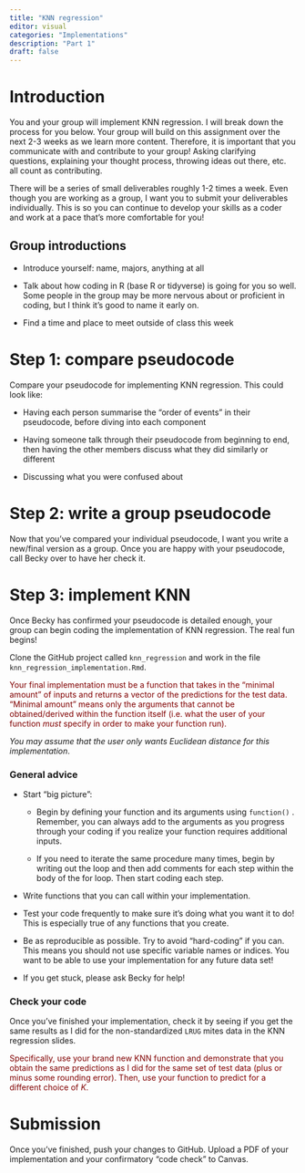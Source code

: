 ```yaml
---
title: "KNN regression"
editor: visual
categories: "Implementations"
description: "Part 1"
draft: false
---
```


# Introduction

You and your group will implement KNN regression. I will break down the process for you below. Your group will build on this assignment over the next 2-3 weeks as we learn more content. Therefore, it is important that you communicate with and contribute to your group! Asking clarifying questions, explaining your thought process, throwing ideas out there, etc. all count as contributing.

There will be a series of small deliverables roughly 1-2 times a week. Even though you are working as a group, I want you to submit your deliverables individually. This is so you can continue to develop your skills as a coder and work at a pace that's more comfortable for you!

## Group introductions

-   Introduce yourself: name, majors, anything at all

-   Talk about how coding in R (base R or tidyverse) is going for you so well. Some people in the group may be more nervous about or proficient in coding, but I think it's good to name it early on.

-   Find a time and place to meet outside of class this week

# Step 1: compare pseudocode

Compare your pseudocode for implementing KNN regression. This could look like:

-   Having each person summarise the "order of events" in their pseudocode, before diving into each component

-   Having someone talk through their pseudocode from beginning to end, then having the other members discuss what they did similarly or different

-   Discussing what you were confused about

# Step 2: write a group pseudocode

Now that you've compared your individual pseudocode, I want you write a new/final version as a group. Once you are happy with your pseudocode, call Becky over to have her check it.

# Step 3: implement KNN

Once Becky has confirmed your pseudocode is detailed enough, your group can begin coding the implementation of KNN regression. The real fun begins!

Clone the GitHub project called `knn_regression` and work in the file `knn_regression_implementation.Rmd`.

::: {style="color: maroon"}
Your final implementation must be a function that takes in the "minimal amount" of inputs and returns a vector of the predictions for the test data. "Minimal amount" means only the arguments that cannot be obtained/derived within the function itself (i.e. what the user of your function *must* specify in order to make your function run).
:::

*You may assume that the user only wants Euclidean distance for this implementation*.

### General advice

-   Start "big picture":

    -   Begin by defining your function and its arguments using `function()` . Remember, you can always add to the arguments as you progress through your coding if you realize your function requires additional inputs.

    -   If you need to iterate the same procedure many times, begin by writing out the loop and then add comments for each step within the body of the for loop. Then start coding each step.

-   Write functions that you can call within your implementation.

-   Test your code frequently to make sure it's doing what you want it to do! This is especially true of any functions that you create.

-   Be as reproducible as possible. Try to avoid "hard-coding" if you can. This means you should not use specific variable names or indices. You want to be able to use your implementation for any future data set!

-   If you get stuck, please ask Becky for help!

### Check your code

Once you've finished your implementation, check it by seeing if you get the same results as I did for the non-standardized `LRUG` mites data in the KNN regression slides.

::: {style="color: maroon"}
Specifically, use your brand new KNN function and demonstrate that you obtain the same predictions as I did for the same set of test data (plus or minus some rounding error). Then, use your function to predict for a different choice of $K$.
:::

# Submission

Once you've finished, push your changes to GitHub. Upload a PDF of your implementation and your confirmatory "code check" to Canvas.

